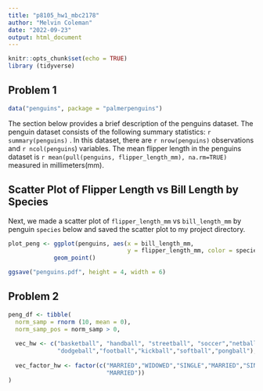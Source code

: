 ```yaml
---
title: "p8105_hw1_mbc2178"
author: "Melvin Coleman"
date: "2022-09-23"
output: html_document
---
```


```r
knitr::opts_chunk$set(echo = TRUE)
library (tidyverse)
```

## Problem 1 

```r
data("penguins", package = "palmerpenguins")
```

The section below provides a brief description of the penguins dataset. 
The penguin dataset consists of the following summary statistics:
`r summary(penguins)` .
In this dataset, there are `r nrow(penguins) ` observations and 
`r ncol(penguins`) variables. 
The mean flipper length in the penguins dataset is `r mean(pull(penguins, flipper_length_mm), na.rm=TRUE)` measured in millimeters(mm). 

## Scatter Plot of Flipper Length vs Bill Length by Species

Next, we made a scatter plot of `flipper_length_mm` vs `bill_length_mm` by penguin 
`species` below and saved the scatter plot to my project directory. 

```r
plot_peng <- ggplot(penguins, aes(x = bill_length_mm,
                                  y = flipper_length_mm, color = species)) + 
             geom_point()

ggsave("penguins.pdf", height = 4, width = 6)
```

## Problem 2 

```r

peng_df <- tibble(
  norm_samp = rnorm (10, mean = 0),
  norm_samp_pos = norm_samp > 0,
  
  vec_hw <- c("basketball", "handball", "streetball", "soccer","netball", 
              "dodgeball","football","kickball","softball","pongball"), 
  
  vec_factor_hw <- factor(c("MARRIED","WIDOWED","SINGLE","MARRIED","SINGLE","WIDOWED","SINGLE","SINGLE","WIDOWED",
                            "MARRIED"))
)
```












